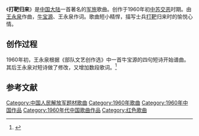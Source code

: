 《'''打靶归来'''》是[[中国大陆|中国大陆]]一首著名的[[军旅|军旅]]歌曲。创作于1960年初[[中苏交恶|中苏交恶]]时期。由[[王永泉|王永泉]]作曲，[[牛宝源|牛宝源]]、王永泉作词。歌曲短小精悍，描写士兵[[打靶|打靶]]归来时的愉悦心情。

== 创作过程 ==
1960年初，王永泉根据《部队文艺创作选》中一首牛宝源的四句短诗开始谱曲。其后王永泉对短诗做了修改，又增加数段歌词。<ref>{{cite web|url=http://www.chinamil.com.cn/site1/zbxl/2005-08/19/content_276626.htm|title=父亲创作《打靶归来》|publisher=中国军网 来源：解放军报电子版 2005年08月19日第5版|author=王音|date=2005-08-19|accessdate=2011-05-14|language=Zh-hans|deadurl=yes|archiveurl=https://web.archive.org/web/20141006172606/http://www.chinamil.com.cn/site1/zbxl/2005-08/19/content_276626.htm|archivedate=2014年10月6日}}</ref>

==参考文献==
{{Reflist}}

[[Category:中国人民解放军题材歌曲|Category:中国人民解放军题材歌曲]]
[[Category:1960年歌曲|Category:1960年歌曲]]
[[Category:1960年中国作品|Category:1960年中国作品]]
[[Category:1960年代中国歌曲作品|Category:1960年代中国歌曲作品]]
[[Category:红色歌曲|Category:红色歌曲]]